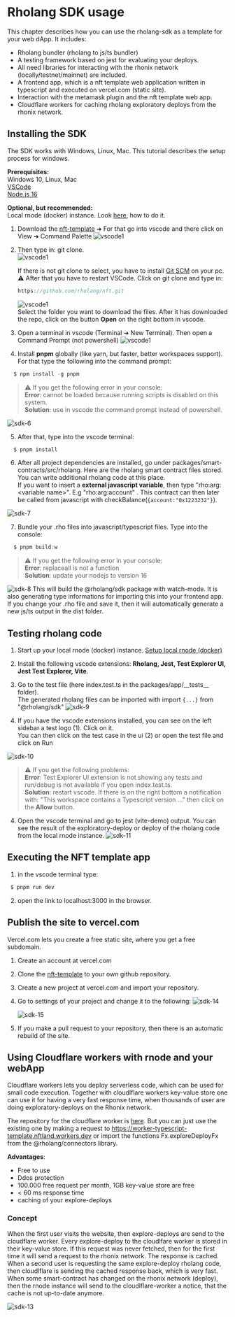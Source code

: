 # Rholang SDK usage

This chapter describes how you can use the rholang-sdk as a template for your web dApp. It includes:

- Rholang bundler (rholang to js/ts bundler)
- A testing framework based on jest for evaluating your deploys.
- All need libraries for interacting with the rhonix network (locally/testnet/mainnet) are included.
- A frontend app, which is a nft template web application written in typescript and executed on vercel.com (static site).
- Interaction with the metamask plugin and the nft template web app.
- Cloudflare workers for caching rholang exploratory deploys from the rhonix network.

## Installing the SDK

The SDK works with Windows, Linux, Mac. This tutorial describes the setup process for windows.

**Prerequisites:**  
Windows 10, Linux, Mac  
[VSCode](https://code.visualstudio.com/)  
[Node.js 16](https://nodejs.org/dist/v16.6.1/node-v16.6.1-x64.msi)

**Optional, but recommended:**  
Local rnode (docker) instance. Look [here](/dapps/setup-docker/), how to do it.

1. Download the [nft-template](https://github.com/rholang/nft) ➜ For that go into vscode and there click on View ➜ Command Palette
   ![vscode1](public/images/docs/build/vscode/vscode-8.png)
2. Then type in: git clone.  
   ![vscode1](public/images/docs/build/vscode/vscode-9.png)

   If there is not git clone to select, you have to install [Git SCM](https://git-scm.com/downloads) on your pc.  
   ⚠️ After that you have to restart VSCode.
   Click on git clone and type in:

   ```javascript
   https://github.com/rholang/nft.git
   ```

   ![vscode1](public/images/docs/build/sdk/sdk-12.png)  
   Select the folder you want to download the files. After it has downloaded the repo, click on the button **Open** on the right bottom in vscode.

3. Open a terminal in vscode (Terminal ➜ New Terminal). Then open a Command Prompt (not powershell)
   ![vscode1](public/images/docs/build/vscode/vscode-11.png)

4. Install **pnpm** globally (like yarn, but faster, better workspaces support). For that type the following into the command prompt:

```javascript
  $ npm install -g pnpm
```

> ⚠️ If you get the following error in your console:  
> **Error**: cannot be loaded because running scripts is disabled on this system.  
> **Solution**: use in vscode the command prompt instead of powershell.

![sdk-6](public/images/docs/build/sdk/sdk-6.png)

5. After that, type into the vscode terminal:

```javascript
  $ pnpm install
```

6. After all project dependencies are installed, go under packages/smart-contracts/src/rholang. Here are the rholang smart contract files stored. You can write additional rholang code at this place.  
   If you want to insert a **external javascript variable**, then type "rho:arg:&lt;variable name&gt;". E.g "rho:arg:account" .
   This contract can then later be called from javascript with checkBalance(`{account:"0x1223232"}`).

![sdk-7](public/images/docs/build/sdk/sdk-7.png)

7. Bundle your .rho files into javascript/typescript files. Type into the console:

```javascript
  $ pnpm build:w
```

> ⚠️ If you get the following error in your console:  
> **Error**: replaceall is not a function  
> **Solution**: update your nodejs to version 16

![sdk-8](public/images/docs/build/sdk/sdk-8.png)
This will build the @rholang/sdk package with watch-mode. It is also generating type informations for importing this into your frontend app. If you change your .rho file and save it, then it will automatically generate a new js/ts output in the dist folder.

## Testing rholang code

1. Start up your local rnode (docker) instance. [Setup local rnode (docker)](/dapps/setup-docker/)
2. Install the following vscode extensions: **Rholang, Jest, Test Explorer UI, Jest Test Explorer, Vite**.
3. Go to the test file (here index.test.ts in the packages/app/\_\_tests\_\_ folder).  
   The generated rholang files can be imported with import `{...}` from "@rholang/sdk"
   ![sdk-9](public/images/docs/build/sdk/sdk-9.png)

4. If you have the vscode extensions installed, you can see on the left sidebar a test logo (1). Click on it.  
   You can then click on the test case in the ui (2) or open the test file and click on Run

![sdk-10](public/images/docs/build/sdk/sdk-10.png)

> ⚠️ If you get the following problems:  
> **Error**: Test Explorer UI extension is not showing any tests and run/debug is not available if you open index.test.ts.  
> **Solution**: restart vscode. If there is on the right bottom a notification with: "This workspace contains a Typescript version ..." then click on the **Allow** button.

4. Open the vscode terminal and go to jest (vite-demo) output. You can see the result of the exploratory-deploy or deploy of the rholang code from the local rnode instance.
   ![sdk-11](public/images/docs/build/sdk/sdk-11.png)

## Executing the NFT template app

1. in the vscode terminal type:

```javascript
 $ pnpm run dev
```

2. open the link to localhost:3000 in the browser.

## Publish the site to vercel.com

Vercel.com lets you create a free static site, where you get a free subdomain.

1. Create an account at vercel.com
2. Clone the [nft-template](https://github.com/rholang/nft) to your own github repository.
3. Create a new project at vercel.com and import your repository.
4. Go to settings of your project and change it to the following:
   ![sdk-14](public/images/docs/build/sdk/sdk-14.png)

   ![sdk-15](public/images/docs/build/sdk/sdk-15.png)

5. If you make a pull request to your repository, then there is an automatic rebuild of the site.

## Using Cloudflare workers with rnode and your webApp

Cloudflare workers lets you deploy serverless code, which can be used for small code execution. Together with cloudlflare workers key-value store one can use it for having a very fast response time, when thousands of user are doing exploratory-deploys on the Rhonix network.

The repository for the cloudflare worker is [here](https://github.com/rholang/cloudflare-nft). But you can just use the existing one by making a request to https://worker-typescript-template.nftland.workers.dev or import the functions Fx.exploreDeployFx from the @rholang/connectors library.

**Advantages**:

- Free to use
- Ddos protection
- 100.000 free request per month, 1GB key-value store are free
- < 60 ms response time
- caching of your explore-deploys

### Concept

When the first user visits the website, then explore-deploys are send to the cloudflare worker. Every explore-deploy to the cloudlfare worker is stored in their key-value store. If this request was never fetched, then for the first time it will send a request to the rhonix network. The response is cached. When a second user is requesting the same explore-deploy rholang code, then cloudlflare is sending the cached response back, which is very fast. When some smart-contract has changed on the rhonix network (deploy), then the rnode instance will send to the cloudlflare-worker a notice, that the cache is not up-to-date anymore.

![sdk-13](public/images/docs/build/sdk/sdk-13.png)
